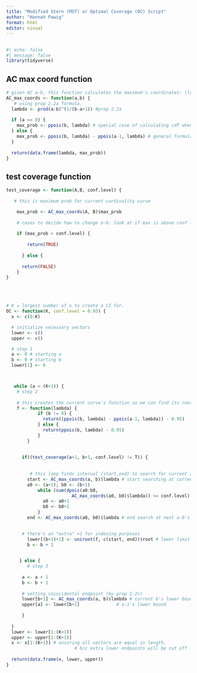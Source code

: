 ```yaml
---
title: "Modified Stern (MST) or Optimal Coverage (OC) Script"
author: "Hannah Pawig"
format: html
editor: visual
---
```


## 

```r
#| echo: false
#| message: false
library(tidyverse)
```

## AC max coord function

```r
# given AC a-b, this function calculates the maximum's coordinates: (lambda, max-prob)
AC_max_coords <- function(a,b) {
   # using prop 2.2a formula. 
  lambda <- prod(a:b)^(1/(b-a+1)) #prop 2.2a
  
  if (a == 0) {
    max_prob <- ppois(b, lambda) # special case of calculating cdf when a is 0
  } else {
    max_prob <- ppois(b, lambda) - ppois(a-1, lambda) # general formula
  }
  
  return(data.frame(lambda, max_prob))
}


```

## 

## test coverage function

```r
test_coverage <- function(A,B, conf.level) {
  
   # this is maximum prob for current cardinality curve

    max_prob <- AC_max_coords(A, B)$max_prob
  
    # cases to decide how to change a-b: look at if max is above conf level
    
    if (max_prob > conf.level) {
      
        return(TRUE)
    
      } else {
      
      return(FALSE)
    }
}
```

\
\

```r
# K = largest number of x to create a CI for.
OC <- function(K, conf.level = 0.95) {
  x <- c(0:K)

  # initialize necessary vectors
  lower <- c()
  upper <- c()

  # step 1  
  a <- 0 # starting a
  b <- 0 # starting b
  lower[1] <- 0



   while (a < (K+1)) {
    # step 2
    
    # this creates the current curve's function so we can find its root.    
    f <- function(lambda) { 
            if (b != 0) {
              return((ppois(b, lambda) - ppois(a-1, lambda)) - 0.95)
            } else {
              return(ppois(b, lambda) - 0.95)
            }
        }  
       
     
      if((test_coverage(a+1, b+1, conf.level) != T)) {
        
        
         # this loop finds interval (start,end) to search for current a-b's root
        start <- AC_max_coords(a, b)$lambda # start searching at current a-b's maximum lambda
        a0 <- (a+1); b0 <- (b+1)
            while (sum(dpois(a0:b0,
                         AC_max_coords(a0, b0)$lambda)) >= conf.level) {
              a0 <- a0+1 
              b0 <- b0+1
            } 
        end <- AC_max_coords(a0, b0)$lambda # end search at next a-b's maximum lambda

        
      # there's an "extra" +1 for indexing purposes
        lower[(b+1)+1] <- uniroot(f, c(start, end))$root # lower limit for (b+1), aka new b
        b <- b + 1

        
     } else {
        # step 3
        
      a <- a + 1
      b <- b + 1
       
      # setting coincidental endpoint (by prop 2.2c)
      lower[b+1] <- AC_max_coords(a, b)$lambda # current b's lower bound
      upper[a] <- lower[b+1]              # a-1's lower bound
       
      }
  
  }
  lower <- lower[1:(K+1)]
  upper <- upper[1:(K+1)]
  x <- x[1:(K+1)] # ensuring all vectors are equal in length. 
                          # b/c extra lower endpoints will be cut off
                          
  return(data.frame(x, lower, upper))
}
```

\
\
\
\
